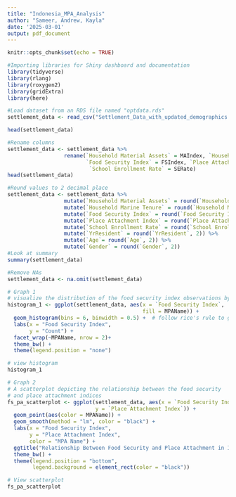 ```yaml
---
title: "Indonesia_MPA_Analysis"
author: "Sameer, Andrew, Kayla"
date: '2025-03-01'
output: pdf_document
---
```


```r
knitr::opts_chunk$set(echo = TRUE)
```

```r
#Importing libraries for Shiny dashboard and documentation
library(tidyverse)
library(rlang)
library(roxygen2)
library(gridExtra)
library(here)
```

```r
#Load dataset from an RDS file named "optdata.rds"
settlement_data <- read_csv("Settlement_Data_with_updated_demographics.csv")

head(settlement_data)
```
```r
#Rename columns
settlement_data <- settlement_data %>%
                  rename(`Household Material Assets` = MAIndex, `Household Marine Tenure` = MTIndex, 
                         `Food Security Index` = FSIndex, `Place Attachment Index` = PAIndex,
                          `School Enrollment Rate` = SERate)
head(settlement_data)
```
```r
#Round values to 2 decimal place
settlement_data <- settlement_data %>% 
                  mutate(`Household Material Assets` = round(`Household Material Assets`, 2)) %>%
                  mutate(`Household Marine Tenure` = round(`Household Marine Tenure`, 2)) %>%
                  mutate(`Food Security Index` = round(`Food Security Index`, 2)) %>%
                  mutate(`Place Attachment Index` = round(`Place Attachment Index`, 2)) %>%
                  mutate(`School Enrollment Rate` = round(`School Enrollment Rate`, 2)) %>%
                  mutate(`YrResident` = round(`YrResident`, 2)) %>%
                  mutate(`Age`= round(`Age`, 2)) %>%
                  mutate(`Gender` = round(`Gender`, 2))
#Look at summary
summary(settlement_data)
```

```r
#Remove NAs
settlement_data <- na.omit(settlement_data)
```


```r
# Graph 1
# visualize the distribution of the food security index observations by MPA 
histogram_1 <- ggplot(settlement_data, aes(x = `Food Security Index`,
                                           fill = MPAName)) +
  geom_histogram(bins = 6, binwidth = 0.5) +  # follow rice's rule to get 6ish
  labs(x = "Food Security Index", 
       y = "Count") +
  facet_wrap(~MPAName, nrow = 2)+
  theme_bw() +
  theme(legend.position = "none")

# view histogram 
histogram_1
```

```r
# Graph 2
# A scatterplot depicting the relationship between the food security 
# and place attachment indices
fs_pa_scatterplot <- ggplot(settlement_data, aes(x = `Food Security Index`,
                            y = `Place Attachment Index`)) +
  geom_point(aes(color = MPAName)) +
  geom_smooth(method = "lm", color = "black") +
  labs(x = "Food Security Index",
       y = "Place Attachment Index",
       color = "MPA Name") +
  ggtitle("Relationship Between Food Security and Place Attachment in Indonesia") +
  theme_bw() +
  theme(legend.position = "bottom",
        legend.background = element_rect(color = "black"))

# View scatterplot
fs_pa_scatterplot
```

